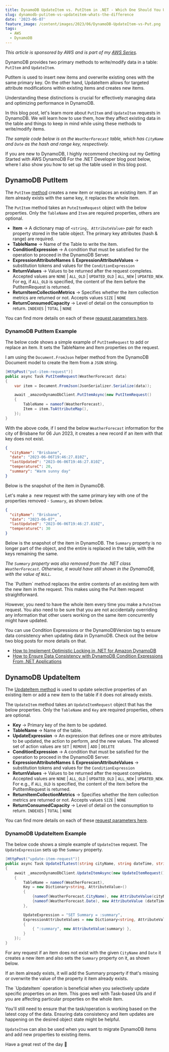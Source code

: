 ```yaml
---
title: DynamoDB UpdateItem vs. PutItem in .NET - Which One Should You Use?
slug: dynamodb-putitem-vs-updateitem-whats-the-difference
date: '2023-06-07'
feature_image: /content/images/2023/06/DynamoDB-UpdateItem-vs-Put.png
tags:
  - AWS
  - DynamoDB
---
```

_This article is sponsored by AWS and is part of my [AWS Series](/blog/tag/aws/)._

DynamoDB provides two primary methods to write/modify data in a table: `PutItem` and `UpdateItem`.

PutItem is used to insert new items and overwrite existing ones with the same primary key. On the other hand, UpdateItem allows for targeted attribute modifications within existing items and creates new items.

Understanding these distinctions is crucial for effectively managing data and optimizing performance in DynamoDB.

<EmbedCard src="https://www.youtube.com/embed/VXNEaYZ1EXs?feature=oembed" title="DynamoDB Update vs. Put | .NET ON AWS | AWS Serverless | Amazon" />

In this blog post, let's learn more about `PutItem` and `UpdateItem` requests in DynamoDB. We will learn how to use them, how they affect existing data in the table and things to keep in mind while using these methods to write/modify items.

_The sample code below is on the `WeatherForecast` table, which has `CityName` and `Date` as the hash and range key, respectively._

If you are new to DynamoDB, I highly recommend checking out my Getting Started with AWS DynamoDB For the .NET Developer blog post below, where I also show you how to set up the table used in this blog post.

<BookmarkCard href="/blog/aws-dynamodb-net-core/" title="AWS DynamoDB For The .NET Developer: How To Easily Get Started" description="Learn how to get started with AWS DynamoDB with .NET Core by updating the default ASP NET Web API template to use DynamoDB as it’s data store. We will learn to do basic Creat, Read, Update and Delete operations from the API." icon="/content/images/size/w256h256/2022/10/logo-512x512.png" />

## DynamoDB PutItem

The `PutItem` [method](https://docs.aws.amazon.com/amazondynamodb/latest/APIReference/API_PutItem.html) creates a new item or replaces an existing item. If an item already exists with the same key, it replaces the whole item.

The `PutItem` method takes an `PuteItemRequest` object with the below properties. Only the `TableName` and `Item` are required properties, others are optional.

-   **Item** → A dictionary map of `<string, AttributeValue>` pair for each property stored in the table object. The primary key attributes (hash & range) are required.
-   **TableName** → Name of the Table to write the item.
-   **ConditionExpression** → A condition that must be satisfied for the operation to proceed in the DynamoDB Server.
-   **ExpressionAttributeNames** & **ExpressionAttributeValues** → substitution tokens and values for the `ConditionExpression`
-   **ReturnValues** → Values to be returned after the request completes. Accepted values are `NONE` | `ALL_OLD` | `UPDATED_OLD` | `ALL_NEW` | `UPDATED_NEW`. For eg, if `ALL_OLD` is specified, the content of the item before the PutItemRequest is returned.
-   **ReturnItemCollectionMetrics** → Specifies whether the item collection metrics are returned or not. Accepts values `SIZE` | `NONE`
-   **ReturnConsumedCapacity** → Level of detail on the consumption to return. `INDEXES` | `TOTAL` | `NONE`

You can find more details on each of these [request parameters here](https://docs.aws.amazon.com/amazondynamodb/latest/APIReference/API_PutItem.html#API_PutItem_RequestParameters).

### DynamoDB PutItem Example

The below code shows a simple example of `PutItemRequest` to add or replace an item. It sets the TableName and Item properties on the request.

I am using the `Document.FromJson` helper method from the DynamoDB Document model to create the Item from a `JSON` string.

```csharp
[HttpPost("put-item-request")]
public async Task PutItemRequest(WeatherForecast data)
{
    var item = Document.FromJson(JsonSerializer.Serialize(data));

    await _amazonDynamoDbClient.PutItemAsync(new PutItemRequest()
    {
        TableName = nameof(WeatherForecast),
        Item = item.ToAttributeMap(),
    });
}
```

With the above code, if I send the below `WeatherForecast` information for the city of Brisbane for 06 Jun 2023, it creates a new record if an item with that key does not exist.

```json
{
  "cityName": "Brisbane",
  "date": "2023-06-06T19:46:27.810Z",
  "lastUpdated": "2023-06-06T19:46:27.810Z",
  "temperatureC": 20,
  "summary": "Warm sunny day"
}
```

Below is the snapshot of the item in DynamoDB.

<ImageCard src="/content/images/2023/06/image.png" alt="Snapshot of the item in DynamoDB showing all the properties that are set for the request just made." caption="Snapshot of the item in DynamoDB showing all the properties that are set for the request just made." />

Let's make a  new request with the same primary key with one of the properties removed - `Summary`, as shown below.

```json
{
  "cityName": "Brisbane",
  "date": "2023-06-07",
  "lastUpdated": "2023-06-06T19:46:27.810Z",
  "temperatureC": 30
}
```

Below is the snapshot of the item in DynamoDB. The `Summary` property is no longer part of the object, and the entire is replaced in the table, with the keys remaining the same.

<ImageCard src="/content/images/2023/06/image-1.png" alt="" />

_The `Summary` property was also removed from the .NET class `WeatherForecast`. Otherwise, it would have still shown in the DynamoDB, with the value of `NULL`._

<Callout type="tip">
  The `PutItem` method replaces the entire contents of an existing item with the new item in the request. This makes using the Put Item request straightforward.
</Callout>

However, you need to have the whole item every time you make a `PuteItem` request. You also need to be sure that you are not accidentally overriding any information that other users working on the same item concurrently might have updated.

You can use Condition Expressions or the DynamoDBVersion tag to ensure data consistency when updating data in DynamoDB. Check out the below two blog posts for more details on that.

-   [How to Implement Optimistic Locking in .NET for Amazon DynamoDB](/blog/dynamodb-optimistic-locking/)
-   [How to Ensure Data Consistency with DynamoDB Condition Expressions From .NET Applications](/blog/dynamodb-condition-expressions-dotnet/)

## DynamoDB UpdateItem

The [UpdateItem method](https://docs.aws.amazon.com/amazondynamodb/latest/APIReference/API_UpdateItem.html) is used to update selective properties of an existing item or add a new item to the table if it does not already exists.

The `UpdateItem` method takes an `UpdateItemRequest` object that has the below properties. Only the `TableName` and `Key` are required properties, others are optional.

-   **Key** → Primary key of the item to be updated.
-   **TableName** → Name of the table.
-   **UpdateExpression** → An expression that defines one or more attributes to be updated, the action to perform, and the new values. The allowed set of action values are `SET` | `REMOVE` | `ADD` | `DELETE`
-   **ConditionExpression** → A condition that must be satisfied for the operation to proceed in the DynamoDB Server.
-   **ExpressionAttributeNames** & **ExpressionAttributeValues** → substitution tokens and values for the `ConditionExpression`
-   **ReturnValues** → Values to be returned after the request completes. Accepted values are `NONE` | `ALL_OLD` | `UPDATED_OLD` | `ALL_NEW` | `UPDATED_NEW`. For e.g., if `ALL_OLD` is specified, the content of the item before the PutItemRequest is returned.
-   **ReturnItemCollectionMetrics** → Specifies whether the item collection metrics are returned or not. Accepts values `SIZE` | `NONE`
-   **ReturnConsumedCapacity** → Level of detail on the consumption to return. `INDEXES` | `TOTAL` | `NONE`

You can find more details on each of these [request parameters here](https://docs.aws.amazon.com/amazondynamodb/latest/APIReference/API_UpdateItem.html#API_UpdateItem_RequestParameters).

### DynamoDB UpdateItem Example

The below code shows a simple example of `UpdateItem` request. The `UpdateExpression` sets up the `Summary` property.

```csharp
[HttpPost("update-item-request")]
public async Task UpdateIfLatest(string cityName, string dateTime, string summary)
{
    await _amazonDynamoDbClient.UpdateItemAsync(new UpdateItemRequest()
    {
        TableName = nameof(WeatherForecast),
        Key = new Dictionary<string, AttributeValue>()
        {
            {nameof(WeatherForecast.CityName), new AttributeValue(cityName) },
            {nameof(WeatherForecast.Date), new AttributeValue (dateTime)}
        },

        UpdateExpression = "SET Summary = :summary",
        ExpressionAttributeValues = new Dictionary<string, AttributeValue>
        {
            { ":summary", new AttributeValue(summary) },
        }
    });
}
```

For any request if an item does not exist with the given `CityName` and `Date` it creates a new item and also sets the `Summary` property on it, as shown below.

<ImageCard src="/content/images/2023/06/image-2.png" alt="Snapshot of DynamoDB table item showing a new item created by the UpdateItem request with just the Summary property and the CityName and Date primary keys." caption="Snapshot of DynamoDB table item showing a new item created by the UpdateItem request with just the Summary property and the CityName and Date primary keys." />

If an item already exists, it will add the Summary property if that's missing or overwrite the value of the property it item already exists.

<Callout type="tip">
  The `UpdateItem` operation is beneficial when you selectively update specific properties on an item. This goes well with Task-based UIs and if you are affecting particular properties on the whole item.
</Callout>

You'll still need to ensure that the task/operation is working based on the latest copy of the data. Ensuring data consistency and item updates are happening on the desired object state might be helpful.

`UpdateItem` can also be used when you want to migrate DynamoDB items and add new properties to existing items.

Have a great rest of the day 👋

